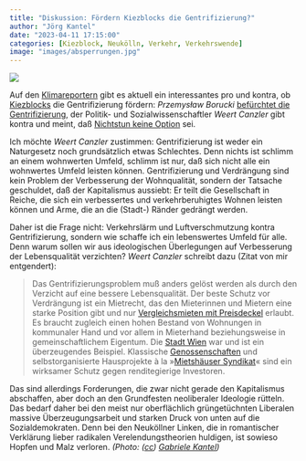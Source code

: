 ```yaml
---
title: "Diskussion: Fördern Kiezblocks die Gentrifizierung?"
author: "Jörg Kantel"
date: "2023-04-11 17:15:00"
categories: [Kiezblock, Neukölln, Verkehr, Verkehrswende]
image: "images/absperrungen.jpg"
---
```


[![](images/absperrungen-b.jpg)](https://www.flickr.com/photos/schockwellenreiter/51292257242/)

Auf den [Klimareportern](https://www.klimareporter.de/) gibt es aktuell ein interessantes pro und kontra, ob [Kiezblocks](https://www.kiezblocks.de/) die Gentrifizierung fördern: *Przemysław Borucki* [befürchtet die Gentrifizierung](https://www.klimareporter.de/verkehr/pro-und-kontra-kiezblocks-verkehrswende-ueber-den-tellerrand-denken), der Politik- und Sozialwissenschaftler *Weert Canzler* gibt kontra und meint, daß [Nichtstun keine Option](https://www.klimareporter.de/verkehr/pro-und-kontra-kiezblocks-nichtstun-ist-keine-option) sei.

Ich möchte *Weert Canzler* zustimmen: Gentrifizierung ist weder ein Naturgesetz noch grundsätzlich etwas Schlechtes. Denn nichts ist schlimm an einem wohnwerten Umfeld, schlimm ist nur, daß sich nicht alle ein wohnwertes Umfeld leisten können. Gentrifizierung und Verdrängung sind kein Problem der Verbesserung der Wohnqualität, sondern der Tatsache geschuldet, daß der Kapitalismus aussiebt: Er teilt die Gesellschaft in Reiche, die sich ein verbessertes und verkehrberuhigtes Wohnen leisten können und Arme, die an die (Stadt-) Ränder gedrängt werden.

Daher ist die Frage nicht: Verkehrslärm und Luftverschmutzung kontra Gentrifizierung, sondern wie schaffe ich ein lebenswertes Umfeld für alle. Denn warum sollen wir aus ideologischen Überlegungen auf Verbesserung der Lebensqualität verzichten? *Weert Canzler* schreibt dazu (Zitat von mir entgendert):

>Das Gentrifizierungsproblem muß anders gelöst werden als durch den Verzicht auf eine bessere Lebensqualität. Der beste Schutz vor Verdrängung ist ein Mietrecht, das den Mieterinnen und Mietern eine starke Position gibt und nur [Vergleichsmieten mit Preisdeckel](https://de.wikipedia.org/wiki/Mietendeckel) erlaubt. Es braucht zugleich einen hohen Bestand von Wohnungen in kommunaler Hand und vor allem in Mieterhand beziehungsweise in gemeinschaftlichem Eigentum. Die [Stadt Wien](https://www.deutschlandfunkkultur.de/niedrige-mieten-in-wien-wohnen-als-menschenrecht-100.html) war und ist ein überzeugendes Beispiel. Klassische [Genossenschaften](https://de.wikipedia.org/wiki/Wohnungsbaugenossenschaft) und selbstorganisierte Hausprojekte à la »[Mietshäuser Syndikat](https://de.wikipedia.org/wiki/Mietsh%C3%A4user_Syndikat)« sind ein wirksamer Schutz gegen renditegierige Investoren.

Das sind allerdings Forderungen, die zwar nicht gerade den Kapitalismus abschaffen, aber doch an den Grundfesten neoliberaler Ideologie rütteln. Das bedarf daher bei den meist nur oberflächlich grüngetüchnten Liberalen massive Überzeugungsarbeit und starken Druck von unten auf die Sozialdemokraten. Denn bei den Neuköllner Linken, die in romantischer Verklärung lieber radikalen Verelendungstheorien huldigen, ist sowieso Hopfen und Malz verloren. *(Photo: ([cc](http://creativecommons.org/licenses/by-nc-nd/2.0/)) [Gabriele Kantel](http://www.gabi-kantel.de/))*